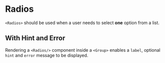 
<Meta name='Radios' component={Radios}/>

# Radios

`<Radios>` should be used when a user needs to select <strong>one</strong> option from a list.

<Canvas>
  <Story name='Radios'>
    <Group id='radios-group' label='Would you like us to keep you updated via email?'>
      <Radios 
        id={'example'}
        fieldId={'example'}
        options={[
          { label: 'Yes please!', value: 'yes' },
          { label: 'No Thanks', value: 'no' },
        ]}
        error
      />
    </Group>
  </Story>
</Canvas>

## With Hint and Error

Rendering a `<Radios/>` component inside a `<Group>` enables a `label`, 
optional `hint` and `error` message to be displayed.

<Canvas>
  <Story name='With Hint & Error'>
    <Group id='radios-group' label='Would you like us to keep you updated via email?' hint='We will only send you relevant information.' error='Please select an option.'>
      <Radios 
        id={'example'}
        fieldId={'example'}
        options={[
          { label: 'Yes please!', value: 'yes' },
          { label: 'No Thanks', value: 'no' },
        ]}
      />
    </Group>
  </Story>
</Canvas>
